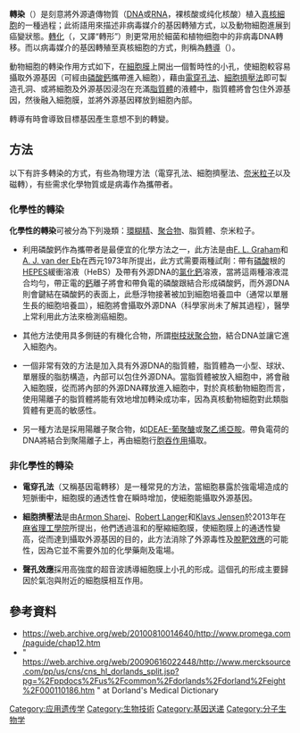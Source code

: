 {{noteTA|G1=LS}}
'''轉染'''（{{lang-en|Transfection}}）是刻意將外源遺傳物質（[[DNA|DNA]]或[[RNA|RNA]]，裸核酸或纯化核酸）植入[[真核細胞|真核細胞]]的一種過程；此術語用來描述非病毒媒介的基因轉殖方式，以及動物細胞進展到癌變狀態。[[轉化_(生物)|轉化]]（{{lang-en|transformation}}，又譯“轉形”）則更常用於細菌和植物细胞中的非病毒DNA轉移。而以病毒媒介的基因轉殖至真核細胞的方式，則稱為[[轉導|轉導]]（{{lang-en|Transduction}}）。

動物細胞的轉染作用方式如下，在[[細胞膜|細胞膜]]上開出一個暫時性的小孔，使細胞較容易攝取外源基因（可經由[[磷酸鈣|磷酸鈣]]攜帶進入細胞），藉由[[電穿孔法|電穿孔法]]、[[細胞擠壓法|細胞擠壓法]]即可製造孔洞、或將細胞及外源基因浸泡在充滿[[脂質體|脂質體]]的液體中，脂質體將會包住外源基因，然後融入細胞膜，並將外源基因釋放到細胞內部。

轉導有時會導致目標基因產生意想不到的轉變。

==方法==
以下有許多轉染的方式，有些為物理方法（電穿孔法、細胞擠壓法、[[奈米粒子|奈米粒子]]以及磁轉），有些需求化學物質或是病毒作為攜帶者。

===化學性的轉染===
'''化學性的轉染'''可被分為下列幾類：[[環糊精|環糊精]]、[[聚合物|聚合物]]、脂質體、奈米粒子。
*利用磷酸鈣作為攜帶者是最便宜的化學方法之一，此方法是由[[F._L._Graham|F. L. Graham]]和[[A._J._van_der_Eb|A. J. van der Eb]]在西元1973年所提出，此方式需要兩種試劑：帶有[[磷酸|磷酸]]根的[[HEPES|HEPES]]緩衝溶液（HeBS）及帶有外源DNA的[[氯化鈣|氯化鈣]]溶液，當將這兩種溶液混合均勻，帶正電的[[鈣|鈣]]離子將會和帶負電的磷酸跟結合形成磷酸鈣，而外源DNA則會鍵結在磷酸鈣的表面上，此懸浮物接著被加到細胞培養皿中（通常以單層生長的細胞培養皿），細胞將會攝取外源DNA（科學家尚未了解其過程），醫學上常利用此方法來檢測癌細胞。

*其他方法使用具多側链的有機化合物，所謂[[樹枝狀聚合物|樹枝狀聚合物]]，結合DNA並讓它進入細胞內。 

*一個非常有效的方法是加入具有外源DNA的脂質體，脂質體為一小型、球狀、單層膜的脂肪構造，內部可以包住外源DNA。當脂質體被放入細胞中，將會融入細胞膜，從而將內部的外源DNA釋放進入細胞中，對於真核動物細胞而言，使用陽離子的脂質體將能有效地增加轉染成功率，因為真核動物細胞對此類脂質體有更高的敏感性。

*另一種方法是採用陽離子聚合物，如[[DEAE-葡聚醣|DEAE-葡聚醣]]或[[聚乙烯亞胺|聚乙烯亞胺]]。帶負電荷的DNA將結合到聚陽離子上，再由細胞行[[胞吞作用|胞吞作用]]攝取。

===非化學性的轉染===
*'''電穿孔法'''（又稱基因電轉移）是一種常見的方法，當細胞暴露於強電場造成的短脈衝中，細胞膜的通透性會在瞬時增加，使細胞能攝取外源基因。 

*'''細胞擠壓法'''是由[[Armon_Sharei|Armon Sharei]]、[[Robert_Langer|Robert Langer]]和[[Klavs_Jensen|Klavs Jensen]]於2013年在[[麻省理工學院|麻省理工學院]]所提出，他們透過溫和的壓縮細胞膜，使細胞膜上的通透性變高，從而達到攝取外源基因的目的，此方法消除了外源毒性及[[脫靶效應|脫靶效應]]的可能性，因為它並不需要外加的化學藥劑及電場。

*'''聲孔效應'''採用高強度的超音波誘導細胞膜上小孔的形成。這個孔的形成主要歸因於氣泡與附近的細胞膜相互作用。

==參考資料==
{{reflist}}
*https://web.archive.org/web/20100810014640/http://www.promega.com/paguide/chap12.htm
*" https://web.archive.org/web/20090616022448/http://www.mercksource.com/pp/us/cns/cns_hl_dorlands_split.jsp?pg=%2Fppdocs%2Fus%2Fcommon%2Fdorlands%2Fdorland%2Feight%2F000110186.htm " at Dorland's Medical Dictionary

{{遗传重组}}
{{Genetic engineering|state=autocollapse}}

[[Category:应用遗传学|Category:应用遗传学]]
[[Category:生物技術|Category:生物技術]]
[[Category:基因送递|Category:基因送递]]
[[Category:分子生物学|Category:分子生物学]]